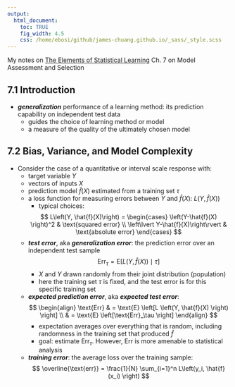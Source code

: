 ```yaml
---
output:
  html_document:
    toc: TRUE
    fig_width: 4.5
    css: /home/ebosi/github/james-chuang.github.io/_sass/_style.scss
---
```


My notes on [The Elements of Statistical Learning](https://statweb.stanford.edu/~tibs/ElemStatLearn/) Ch. 7 on Model Assessment and Selection

## **7.1 Introduction**

  - ***generalization*** performance of a learning method: its prediction capability on independent test data
      - guides the choice of learning method or model
      - a measure of the quality of the ultimately chosen model
      
## **7.2 Bias, Variance, and Model Complexity**

  - Consider the case of a quantitative or interval scale response with:
      - target variable $Y$
      - vectors of inputs $X$
      - prediction model $\hat{f}(X)$ estimated from a training set $\tau$
      - a loss function for measuring errors between $Y$ and $\hat{f}(X)$: $L\left(Y, \hat{f}(X) \right)$
          - typical choices:
          
          $$
          L\left(Y, \hat{f}(X)\right) = \begin{cases}
                                        \left(Y-\hat{f}(X) \right)^2 & \text{squared error} \\
                                        \left\lvert Y-\hat{f}(X)\right\rvert & \text{absolute error}
                                        \end{cases}
          $$
      - ***test error***, aka ***generalization error***: the prediction error over an independent test sample
      $$
      \text{Err}_\tau = \text{E} \left[L \left(Y, \hat{f}(X) \right) \mid \tau \right]
      $$
          - $X$ and $Y$ drawn randomly from their joint distribution (population)
          - here the training set $\tau$ is fixed, and the test error is for this specific training set
      - ***expected prediction error***, aka ***expected test error***:
      $$
      \begin{align}
      \text{Err}  & = \text{E} \left[L \left(Y, \hat{f}(X) \right) \right] \\
                  & = \text{E} \left[\text{Err}_\tau \right]
      \end{align}
      $$
          - expectation averages over everything that is random, including randomness in the training set that produced $\hat{f}$
          - goal: estimate $\text{Err}_\tau$. However, $\text{Err}$ is more amenable to statistical analysis
      - ***training error***: the average loss over the training sample:
      $$
      \overline{\text{err}} = \frac{1}{N} \sum_{i=1}^n L\left(y_i, \hat{f}(x_i) \right)
      $$